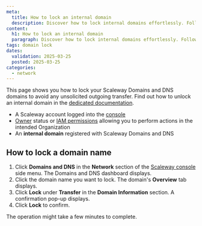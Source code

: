 ```yaml
---
meta:
  title: How to lock an internal domain
  description: Discover how to lock internal domains effortlessly. Follow our detailed steps to manage domain security and facilitate transfers.
content:
  h1: How to lock an internal domain
  paragraph: Discover how to lock internal domains effortlessly. Follow our detailed steps to manage domain security and facilitate transfers.
tags: domain lock
dates:
  validation: 2025-03-25
  posted: 2025-03-25
categories:
  - network
---
```


This page shows you how to lock your Scaleway Domains and DNS domains to avoid any unsolicited outgoing transfer. Find out how to unlock an internal domain in the [dedicated documentation](/domains-and-dns/how-to/unlock-internal-domain/).

<Macro id="requirements" />

- A Scaleway account logged into the [console](https://console.scaleway.com)
- [Owner](/iam/concepts/#owner) status or [IAM permissions](/iam/concepts/#permission) allowing you to perform actions in the intended Organization
- An **internal domain** registered with Scaleway Domains and DNS

## How to lock a domain name

1. Click **Domains and DNS** in the **Network** section of the [Scaleway console](https://console.scaleway.com) side menu. The Domains and DNS dashboard displays.
2. Click the domain name you want to lock. The domain's **Overview** tab displays.
3. Click **Lock** under **Transfer** in the **Domain Information** section. A confirmation pop-up displays.
4. Click **Lock** to confirm.

The operation might take a few minutes to complete.